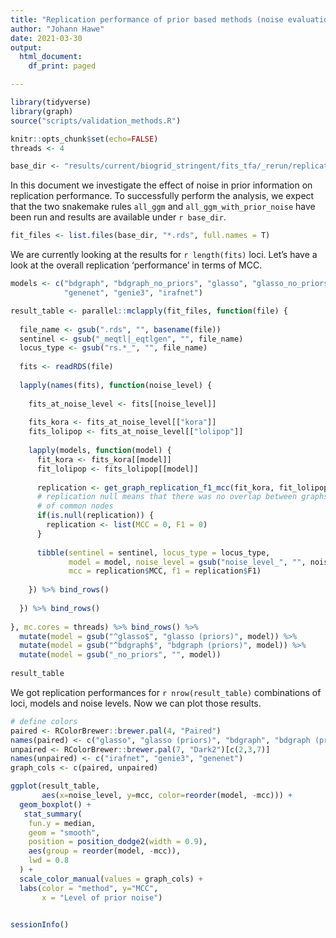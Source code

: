 ```yaml
---
title: "Replication performance of prior based methods (noise evaluation)."
author: "Johann Hawe"
date: 2021-03-30
output:
  html_document:
    df_print: paged

---
```


```r
library(tidyverse)
library(graph)
source("scripts/validation_methods.R")

knitr::opts_chunk$set(echo=FALSE)
threads <- 4

base_dir <- "results/current/biogrid_stringent/fits_tfa/_rerun/replication_prior_noise/"
```

In this document we investigate the effect of noise in prior information on replication performance.
To successfully perform the analysis, we expect that the two snakemake rules `all_ggm` and `all_ggm_with_prior_noise` have been run and results are available under `r base_dir`.

```r
fit_files <- list.files(base_dir, "*.rds", full.names = T)
```

We are currently looking at the results for `r length(fits)` loci.
Let's have a look at the overall replication 'performance' in terms of MCC.

```r
models <- c("bdgraph", "bdgraph_no_priors", "glasso", "glasso_no_priors",
            "genenet", "genie3", "irafnet")

result_table <- parallel::mclapply(fit_files, function(file) {
  
  file_name <- gsub(".rds", "", basename(file))
  sentinel <- gsub("_meqtl|_eqtlgen", "", file_name)
  locus_type <- gsub("rs.*_", "", file_name)
  
  fits <- readRDS(file)
  
  lapply(names(fits), function(noise_level) {
    
    fits_at_noise_level <- fits[[noise_level]]
    
    fits_kora <- fits_at_noise_level[["kora"]]
    fits_lolipop <- fits_at_noise_level[["lolipop"]]
    
    lapply(models, function(model) {
      fit_kora <- fits_kora[[model]]
      fit_lolipop <- fits_lolipop[[model]]
      
      replication <- get_graph_replication_f1_mcc(fit_kora, fit_lolipop)
      # replication null means that there was no overlap between graphs in terms
      # of common nodes
      if(is.null(replication)) {
        replication <- list(MCC = 0, F1 = 0)
      } 
      
      tibble(sentinel = sentinel, locus_type = locus_type,
             model = model, noise_level = gsub("noise_level_", "", noise_level),
             mcc = replication$MCC, f1 = replication$F1)
      
    }) %>% bind_rows()
    
  }) %>% bind_rows()
  
}, mc.cores = threads) %>% bind_rows() %>%
  mutate(model = gsub("^glasso$", "glasso (priors)", model)) %>%
  mutate(model = gsub("^bdgraph$", "bdgraph (priors)", model)) %>%
  mutate(model = gsub("_no_priors", "", model))
  
result_table
```

We got replication performances for `r nrow(result_table)` combinations of loci, models and noise levels. Now we can plot those results.

```r
# define colors
paired <- RColorBrewer::brewer.pal(4, "Paired")
names(paired) <- c("glasso", "glasso (priors)", "bdgraph", "bdgraph (priors)")
unpaired <- RColorBrewer::brewer.pal(7, "Dark2")[c(2,3,7)]
names(unpaired) <- c("irafnet", "genie3", "genenet")
graph_cols <- c(paired, unpaired)

ggplot(result_table, 
       aes(x=noise_level, y=mcc, color=reorder(model, -mcc))) + 
  geom_boxplot() + 
   stat_summary(
    fun.y = median,
    geom = "smooth",
    position = position_dodge2(width = 0.9),
    aes(group = reorder(model, -mcc)),
    lwd = 0.8
  ) + 
  scale_color_manual(values = graph_cols) + 
  labs(color = "method", y="MCC",
       x = "Level of prior noise")
  
```

```r
sessionInfo()
```

